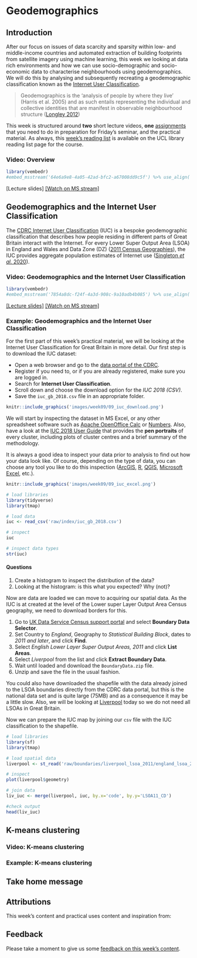 # Geodemographics

## Introduction {#introduction_w09}
After our focus on issues of data scarcity and sparsity within low- and middle-income countries and automated extraction of building footprints from satellite imagery using machine learning, this week we looking at data rich environments and how we can use socio-demographic and socio-economic data to characterise neighbourhoods using geodemographics. We will do this by analysing and subsequently recreating a geodemographic classification known as the [Internet User Classification](https://data.cdrc.ac.uk/dataset/internet-user-classification).

> Geodemographics is the ‘analysis of people by where they live’ (Harris et al. 2005) and as such entails representing the individual and collective identities that are manifest in observable neighbourhood structure ([Longley 2012](https://www.tandfonline.com/doi/pdf/10.1080/13658816.2012.719623?needAccess=true))

This week is structured around **two** short lecture videos, **one** [assignments](#assignment_w09) that you need to do in preparation for Friday's seminar, and the practical material. As always, this [week's reading list](https://rl.talis.com/3/ucl/lists/3FB0C66A-F603-A402-A31C-28F2DA091AB6.html?lang=en-gb&login=1) is available on the UCL library reading list page for the course.

### Video: Overview {#overview_w09}
```r
library(vembedr)
#embed_msstream('64e6a9e8-4a05-42ad-bfc2-a67008dd9c5f') %>% use_align('left')
```
[Lecture slides] [[Watch on MS stream]]()

## Geodemographics and the Internet User Classification
The [CDRC Internet User Classification](https://data.cdrc.ac.uk/dataset/internet-user-classification) (IUC) is a bespoke geodemographic classification that describes how people residing in different parts of Great Britain interact with the Internet. For every Lower Super Output Area (LSOA) in England and Wales and Data Zone (DZ) ([2011 Census Geographies](https://www.ons.gov.uk/methodology/geography/ukgeographies/censusgeography)), the IUC provides aggregate population estimates of Internet use ([Singleton *et al.* 2020](https://www.sciencedirect.com/science/article/pii/S0198971519307963)).

### Video: Geodemographics and the Internet User Classification
```r
library(vembedr)
#embed_msstream('7854a8dc-f24f-4a3d-908c-9a10adb4b085') %>% use_align('left')
```
[[Lecture slides]]() [[Watch on MS stream]]()

### Example: Geodemographics and the Internet User Classification
For the first part of this week's practical material, we will be looking at the Internet User Classification for Great Britain in more detail. Our first step is to download the IUC dataset:

- Open a web browser and go to the [data portal of the CDRC](https://data.cdrc.ac.uk).
- Register if you need to, or if you are already registered, make sure you are logged in.
- Search for **Internet User Classification**.
- Scroll down and choose the download option for the *IUC 2018 (CSV)*.
- Save the `iuc_gb_2018.csv` file in an appropriate folder.

```r
knitr::include_graphics('images/week09/09_iuc_download.png')
```

We will start by inspecting the dataset in MS Excel, or any other spreadsheet software such as [Apache OpenOffice Calc ](https://www.openoffice.org/product/calc.html) or [Numbers](https://www.apple.com/uk/numbers/). Also, have a look at the [IUC 2018 User Guide](https://data.cdrc.ac.uk/system/files/iuc2018userguide.pdf) that provides the **pen portraits** of every cluster, including plots of cluster centres and a brief summary of the methodology.

<div class="note">
It is always a good idea to inspect your data prior to analysis to find out how your data look like. Of course, depending on the type of data, you can choose any tool you like to do this inspection ([ArcGIS](https://www.arcgis.com/index.html), [R](https://www.r-project.org/), [QGIS](https://qgis.org/en/site/), [Microsoft Excel](https://www.office.com/), etc.).
</div>

```r
knitr::include_graphics('images/week09/09_iuc_excel.png')
```

```r
# load libraries
library(tidyverse)
library(tmap)

# load data
iuc <- read_csv('raw/index/iuc_gb_2018.csv')

# inspect
iuc

# inspect data types
str(iuc)
```

#### Questions {-}
1. Create a histogram to inspect the distribution of the data?
2. Looking at the histogram: is this what you expected? Why (not)?

Now are data are loaded we can move to acquiring our spatial data. As the IUC is at created at the level of the Lower super Layer Output Area Census geography, we need to download borders for this.

1. Go to [UK Data Service Census support portal](https://borders.ukdataservice.ac.uk/) and select **Boundary Data Selector**.
2. Set Country to *England*, Geography to *Statistical Building Block*, dates to *2011 and later*, and click **Find**.
3. Select *English Lower Layer Super Output Areas, 2011* and click **List Areas**.
4. Select *Liverpool* from the list and click **Extract Boundary Data**.
5. Wait until loaded and download the `BoundaryData.zip` file.
6. Unzip and save the file in the usual fashion.

<div class="note">
You could also have downloaded the shapefile with the data already joined to the LSOA boundaries directly from the CDRC data portal, but this is the national data set and is quite large (75MB) and as a consequence it may be a little slow. Also, we will be looking at [Liverpool](https://en.wikipedia.org/wiki/Liverpool) today so we do not need all LSOAs in Great Britain.
</div>

Now we can prepare the IUC map by joining our `csv` file with the IUC classification to the shapefile.

```r
# load libraries
library(sf)
library(tmap)

# load spatial data
liverpool <- st_read('raw/boundaries/liverpool_lsoa_2011/england_lsoa_2011.shp')

# inspect
plot(liverpool$geometry)

# join data
liv_iuc <- merge(liverpool, iuc, by.x='code', by.y='LSOA11_CD')

#check output
head(liv_iuc)
```

## K-means clustering

### Video: K-means clustering

### Example: K-means clustering

## Take home message

## Attributions {#attributions_w09}
This week's content and practical uses content and inspiration from:

## Feedback {#feedback_w09}
Please take a moment to give us some [feedback on this week's content](https://forms.gle/BYbZySVSHeoUEkJh9).

